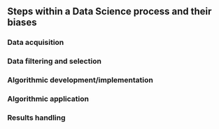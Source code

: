 ## Steps within a Data Science process and their biases 
### Data acquisition
### Data filtering and selection
### Algorithmic development/implementation
### Algorithmic application
### Results handling